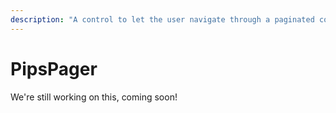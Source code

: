 ---
description: "A control to let the user navigate through a paginated collection when the page numbers do not need to be visually known."
---

# PipsPager

We're still working on this, coming soon!

